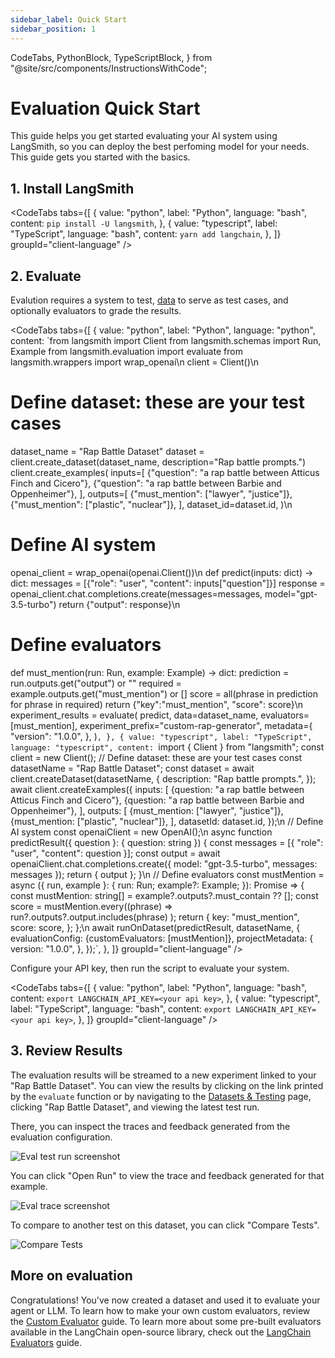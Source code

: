 ```yaml
---
sidebar_label: Quick Start
sidebar_position: 1
---
```


  CodeTabs,
  PythonBlock,
  TypeScriptBlock,
} from "@site/src/components/InstructionsWithCode";

# Evaluation Quick Start

This guide helps you get started evaluating your AI system using LangSmith, so you can deploy the best perfoming model for your needs. This guide gets you started with the basics.

## 1. Install LangSmith

<CodeTabs
    tabs={[
        {
        value: "python",
        label: "Python",
        language: "bash",
        content: `pip install -U langsmith`,
        },
        {
        value: "typescript",
        label: "TypeScript",
        language: "bash",
        content: `yarn add langchain`,
        },
    ]}
    groupId="client-language"
/>

## 2. Evaluate
Evalution requires a system to test, [data](faq) to serve as test cases, and optionally evaluators to grade the results.

<CodeTabs
    tabs={[
        {
        value: "python",
        label: "Python",
        language: "python",
        content: `from langsmith import Client
from langsmith.schemas import Run, Example
from langsmith.evaluation import evaluate
from langsmith.wrappers import wrap_openai\n
client = Client()\n
# Define dataset: these are your test cases
dataset_name = "Rap Battle Dataset"
dataset = client.create_dataset(dataset_name, description="Rap battle prompts.")
client.create_examples(
    inputs=[
        {"question": "a rap battle between Atticus Finch and Cicero"},
        {"question": "a rap battle between Barbie and Oppenheimer"},
    ],
    outputs=[
        {"must_mention": ["lawyer", "justice"]},
        {"must_mention": ["plastic", "nuclear"]},
    ],
    dataset_id=dataset.id,
)\n
# Define AI system
openai_client = wrap_openai(openai.Client())\n
def predict(inputs: dict) -> dict:
    messages = [{"role": "user", "content": inputs["question"]}]
    response = openai_client.chat.completions.create(messages=messages, model="gpt-3.5-turbo")
    return {"output": response}\n
# Define evaluators
def must_mention(run: Run, example: Example) -> dict:
    prediction = run.outputs.get("output") or ""
    required = example.outputs.get("must_mention") or []
    score = all(phrase in prediction for phrase in required)
    return {"key":"must_mention", "score": score}\n
experiment_results = evaluate(
    predict,
    data=dataset_name,
    evaluators=[must_mention],
    experiment_prefix="custom-rap-generator",
    metadata={
      "version": "1.0.0",
    },
)`,
        },
        {
        value: "typescript",
        label: "TypeScript",
        language: "typescript",
        content: `import { Client } from "langsmith";
const client = new Client();
// Define dataset: these are your test cases
const datasetName = "Rap Battle Dataset";
const dataset = await client.createDataset(datasetName, {
  description: "Rap battle prompts.",
});
await client.createExamples({
    inputs: [
        {question: "a rap battle between Atticus Finch and Cicero"},
        {question: "a rap battle between Barbie and Oppenheimer"},
    ],
    outputs: [
        {must_mention: ["lawyer", "justice"]},
        {must_mention: ["plastic", "nuclear"]},
    ],
    datasetId: dataset.id,
});\n
// Define AI system
const openaiClient = new OpenAI();\n
async function predictResult({ question }: { question: string }) {
    const messages = [{ "role": "user", "content": question }];
    const output = await openaiClient.chat.completions.create({
        model: "gpt-3.5-turbo",
        messages: messages
    });
    return { output };
}\n
// Define evaluators
const mustMention = async ({ run, example }: { run: Run; example?: Example; }): Promise<EvaluationResult> => {
  const mustMention: string[] = example?.outputs?.must_contain ?? [];
  const score = mustMention.every((phrase) =>
    run?.outputs?.output.includes(phrase)
  );
  return {
    key: "must_mention",
    score: score,
  };
};\n
await runOnDataset(predictResult, datasetName, {
  evaluationConfig: {customEvaluators: [mustMention]},
  projectMetadata: {
    version: "1.0.0",
  },
});`,
        },
    ]}
    groupId="client-language"
/>

Configure your API key, then run the script to evaluate your system.

<CodeTabs
    tabs={[
        {
        value: "python",
        label: "Python",
        language: "bash",
        content: `export LANGCHAIN_API_KEY=<your api key>`,
        },
        {
        value: "typescript",
        label: "TypeScript",
        language: "bash",
        content: `export LANGCHAIN_API_KEY=<your api key>`,
        },
    ]}
    groupId="client-language"
/>

## 3. Review Results
The evaluation results will be streamed to a new experiment linked to your "Rap Battle Dataset". You can view the results by clicking on the link printed by the `evaluate` function or by navigating to the [Datasets & Testing](https://smith.langchain.com/datasets) page, clicking "Rap Battle Dataset", and viewing the latest test run.

There, you can inspect the traces and feedback generated from the evaluation configuration.

![Eval test run screenshot](static/eval-test-run.png)

You can click "Open Run" to view the trace and feedback generated for that example.

![Eval trace screenshot](static/eval-run-trace.png)

To compare to another test on this dataset, you can click "Compare Tests".

![Compare Tests](static/compare-tests.png)

## More on evaluation

Congratulations! You've now created a dataset and used it to evaluate your agent or LLM.
To learn how to make your own custom evaluators, review the [Custom Evaluator](faq) guide. To learn more about some pre-built evaluators available in the LangChain open-source library, check out the [LangChain Evaluators](faq/evaluator-implementations) guide. 
